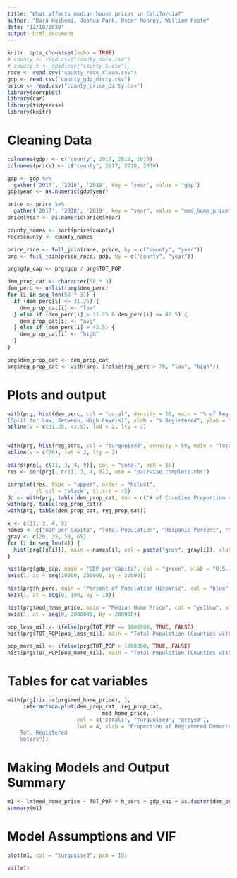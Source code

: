 ```yaml
---
title: "What affects median house prices in California?"
author: "Dara Hashemi, Joshua Park, Oscar Monroy, William Foote"
date: "12/10/2020"
output: html_document
---
```


```r
knitr::opts_chunk$set(echo = TRUE)
# county <- read.csv("county_data.csv")
# county_5 <- read.csv("county_5.csv")
race <- read.csv("county_race_clean.csv")
gdp <- read.csv("county_gdp_dirty.csv")
price <- read.csv("county_price_dirty.csv")
library(corrplot)
library(car)
library(tidyverse)
library(knitr)
```

# Cleaning Data

```r
colnames(gdp) <- c("county", 2017, 2018, 2019)
colnames(price) <- c("county", 2017, 2018, 2019)

gdp <- gdp %>% 
  gather('2017', '2018', '2019', key = "year", value = "gdp")
gdp$year <- as.numeric(gdp$year)

price <- price %>% 
  gather('2017', '2018', '2019', key = "year", value = "med_home_price")
price$year <- as.numeric(price$year)

county_names <- sort(price$county)
race$county <- county_names

price_race <- full_join(race, price, by = c("county", "year"))
prg <- full_join(price_race, gdp, by = c("county", "year"))

prg$gdp_cap <- prg$gdp / prg$TOT_POP

dem_prop_cat <- character(58 * 3)
dem_perc <- unlist(prg$dem_perc)
for (i in seq_len(58 * 3)) {
  if (dem_perc[i] <= 31.25) {
    dem_prop_cat[i] <- "low"
  } else if (dem_perc[i] > 31.25 & dem_perc[i] <= 42.5) {
    dem_prop_cat[i] <- "avg"
  } else if (dem_perc[i] > 42.5) {
    dem_prop_cat[i] <- "high"
  }
}

prg$dem_prop_cat <- dem_prop_cat
prg$reg_prop_cat <- with(prg, ifelse(reg_perc > 76, "low", "high"))
```

# Plots and output

```r
with(prg, hist(dem_perc, col = "coral", density = 50, main = "% of Registered Democratic Voters in California
(Split for Low, Between, High Levels)", xlab = "% Registered", ylab = "# of Counties", ylim = c(0,40)))
abline(v = c(31.25, 42.5), lwd = 2, lty = 2)


with(prg, hist(reg_perc, col = "turquoise3", density = 50, main = "Total Registered Voter % (Split for High and Low Levels)", xlab = "% Registered", ylab = "# of Counties", ylim = c(0,50)))
abline(v = c(76), lwd = 2, lty = 2)

pairs(prg[, c(11, 3, 4, 9)], col = "coral", pch = 18)
res <- cor(prg[, c(11, 3, 4, 9)], use = "pairwise.complete.obs")

corrplot(res, type = "upper", order = "hclust", 
         tl.col = "black", tl.srt = 45)
dd <- with(prg, table(dem_prop_cat, dnn = c("# of Counties Proportion of Registered Democrat Voters")))
with(prg, table(reg_prop_cat))
with(prg, table(dem_prop_cat, reg_prop_cat))

x <- c(11, 3, 4, 9)
names <- c("GDP per Capita", "Total Population", "Hispanic Percent", "Median Home Price")
gray <- c(20, 35, 50, 65)
for (i in seq_len(4)) {
  hist(prg[[x[i]]], main = names[i], col = paste("grey", gray[i]), xlab = "")
}

hist(prg$gdp_cap, main = "GDP per Capita", col = "green", xlab = "U.S. Dollars", ylab = "# of Counties", xaxt = "n", xlim = c(10000, 250000))
axis(1, at = seq(10000, 230000, by = 20000))

hist(prg$h_perc, main = "Percent of Population Hispanic", col = "blue", xlab = "Percent Hispanic", ylab = "# of Counties", xaxt = "n")
axis(1, at = seq(0, 100, by = 10))

hist(prg$med_home_price, main = "Median Home Price", col = "yellow", xlab = "U.S. Dollars", ylab = "# of Counties", xaxt = "n", ylim = c(0,100))
axis(1, at = seq(0, 2000000, by = 200000))

pop_less_mil <- ifelse(prg$TOT_POP <= 1000000, TRUE, FALSE)
hist(prg$TOT_POP[pop_less_mil], main = "Total Population (Counties with LESS than 1 Million People)", col = "red", xlab = "Population", ylab = "# of Counties")

pop_more_mil <- ifelse(prg$TOT_POP > 1000000, TRUE, FALSE)
hist(prg$TOT_POP[pop_more_mil], main = "Total Population (Counties with MORE than 1 Million People)", col = "red", xlab = "Population", ylab = "# of Counties")

```

# Tables for cat variables

```r
with(prg[!is.na(prg$med_home_price), ],
     interaction.plot(dem_prop_cat, reg_prop_cat, 
                              med_home_price,
                      col = c("coral1", "turquoise3", "grey50"),
                      lwd = 4, xlab = "Proportion of Registered Democratic Voters", ylab = "Mean of Home Prices in Dollars", trace.label = " Prop. of 
    Tot. Registered
    Voters"))


```

# Making Models and Output Summary

```r
m1 <- lm(med_home_price ~ TOT_POP + h_perc + gdp_cap + as.factor(dem_prop_cat) * as.factor(reg_prop_cat), data = prg)
summary(m1)
```

# Model Assumptions and VIF

```r
plot(m1, col = "turquoise3", pch = 18)

vif(m1)
```


